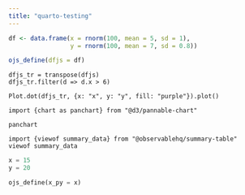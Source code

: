 ```yaml
---
title: "quarto-testing"
---
```


```r
df <- data.frame(x = rnorm(100, mean = 5, sd = 1),
                 y = rnorm(100, mean = 7, sd = 0.8))
```

```r
ojs_define(dfjs = df)
```

```ojs
dfjs_tr = transpose(dfjs)
dfjs_tr.filter(d => d.x > 6)
```

```ojs
Plot.dot(dfjs_tr, {x: "x", y: "y", fill: "purple"}).plot()
```

```ojs
import {chart as panchart} from "@d3/pannable-chart"

panchart
```

```ojs
import {viewof summary_data} from "@observablehq/summary-table"
viewof summary_data
```

```python
x = 15
y = 20
```

```python
ojs_define(x_py = x)
```


